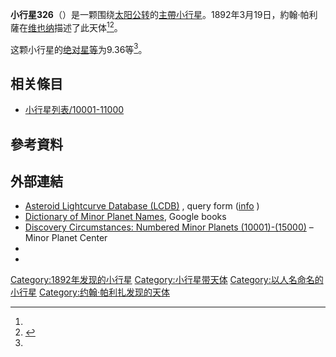 {{Infobox planet
 | minorplanet     = yes
 | name            = 326 Tamara
 | background      = #D6D6D6
 | image = 
 | image_size      = 
 | caption         =
 | discovery_ref   =  <ref name="MPC-object" />
 | discoverer      = [[約翰·帕利薩|約翰·帕利薩]]
 | discovery_site  = [[维也纳|维也纳]]
 | discovered      = 1892年3月19日
 | mpc_name        = 326 Tamara
 | alt_names       = 326 Tamara
 | pronounced      = 
 | named_after     = <ref name="MPC-object" />
 | mp_category     = [[主帶小行星|主帶小行星]] <ref name="MPC-object" /><ref name="jpldata" />
 | orbit_ref       = <ref name="a">[http://ssd.jpl.nasa.gov/sbdb.cgi?sstr=326 326] {{Wayback|url=http://ssd.jpl.nasa.gov/sbdb.cgi?sstr=326 |date=20200929200929 }}，小行星數據庫瀏覽器（JPL Small-Body Database Browser）－[[美国国家航空航天局|美国国家航空航天局]]喷气推进实验室</ref>
 | epoch           = 2018-03-23.0（[[儒略日|JD]] 2458200.5）
 | uncertainty     = 0
 | observation_arc = 
 | aphelion = {{convert|2.758|AU|km|3|abbr=on|lk=out}}
 | perihelion      = {{convert|1.8768265|AU|km|3|abbr=on}}
 | semimajor       = 2.3174131
 | eccentricity    = 0.1901200
 | period          = 3.53[[儒略年|yr]]
 | mean_anomaly    = 193.77769[[度|°]]
 | mean_motion     = {{Deg2DMS|0.27938220|sup=ms}} / day
 | inclination     = 23.72985
 | asc_node        = 32.20436°
 | arg_peri        = 238.56699
 | mean_diameter   = 
 | rotation        = 
 | albedo          =
 | spectral_type   =
 | abs_magnitude   = 9.36<ref name="jpldata" />
}}
'''小行星326'''（{{lang-en|326 Tamara}}）是一颗围绕[[太阳|太阳]][[公转|公转]]的[[主帶小行星|主帶小行星]]。1892年3月19日，約翰·帕利薩在[[维也纳|维也纳]]描述了此天体<ref name="a" /><ref>{{cite news|title=小行星列表|url=http://cfa-www.harvard.edu/iau/lists/NumberedMPs.txt|accessdate=2018-10-19|newspaper=哈佛大学|archive-date=2008-05-17|archive-url=https://web.archive.org/web/20080517010638/http://cfa-www.harvard.edu/iau/lists/NumberedMPs.txt|dead-url=no}}</ref>。

这颗小行星的[[绝对星等|绝对星等]]为9.36等<ref name="a" />。

== 相关條目 ==
*[[小行星列表/10001-11000|小行星列表/10001-11000]]

== 參考資料 ==
{{reflist|refs=

<ref name="jpldata">{{cite web
 |type         = 2018-01-26 last obs.
 |title        = JPL Small-Body Database Browser:326 Tamara-326 Tamara
 |url          = https://ssd.jpl.nasa.gov/sbdb.cgi?sstr=326
 |publisher    = [[Jet_Propulsion_Laboratory|Jet Propulsion Laboratory]]
 |accessdate   = 28 March 2018
 |archive-date = 2020-09-29
 |archive-url  = https://web.archive.org/web/20200929200929/https://ssd.jpl.nasa.gov/sbdb.cgi?sstr=326
 |dead-url     = no
}}</ref>

<ref name="MPC-object">{{cite web
  |title      = 326 Tamara
  |work      = Minor Planet Center
  |url      = https://www.minorplanetcenter.net/db_search/show_object?object_id=326
  |accessdate      = 28 March 2018
  |archive-date      = 2016-03-04
  |archive-url      = https://web.archive.org/web/20160304131612/http://minorplanetcenter.net/db_search/show_object?object_id=326
  |dead-url      = no
  }}</ref>

}}

==  外部連結 ==
* [http://www.minorplanet.info/PHP/lcdbsummaryquery.php Asteroid Lightcurve Database (LCDB)] {{Wayback|url=http://www.minorplanet.info/PHP/lcdbsummaryquery.php |date=20171210173955 }}, query form ([http://www.minorplanet.info/lightcurvedatabase.html info] {{Wayback|url=http://www.minorplanet.info/lightcurvedatabase.html |date=20171216050541 }})
* [https://books.google.com/books?id=aeAg1X7afOoC&pg Dictionary of Minor Planet Names], Google books
* [http://www.minorplanetcenter.net/iau/lists/NumberedMPs010001.html Discovery Circumstances: Numbered Minor Planets (10001)-(15000)] {{Wayback|url=http://www.minorplanetcenter.net/iau/lists/NumberedMPs010001.html |date=20180612162317 }} – Minor Planet Center
* {{AstDys|326}}
* {{JPL small body}}

{{Minor Planet Number|[[小行星325|小行星325]]|[[小行星327|小行星327]]}}
{{小天体}}

[[Category:1892年发现的小行星|Category:1892年发现的小行星]]
[[Category:小行星带天体|Category:小行星带天体]]
[[Category:以人名命名的小行星|Category:以人名命名的小行星]]
[[Category:约翰·帕利扎发现的天体|Category:约翰·帕利扎发现的天体]]


{{Beltasteroid-stub}}